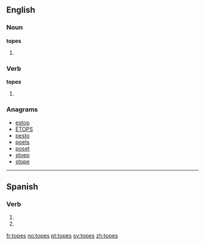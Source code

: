 ==English==

===Noun===
'''topes'''

# {{plural of|tope}}

===Verb===
'''topes'''

# {{third-person singular of|tope}}

===Anagrams===
* [[estop#English|estop]]
* [[ETOPS#English|ETOPS]]
* [[pesto#English|pesto]]
* [[poets#English|poets]]
* [[poset#English|poset]]
* [[stoep#English|stoep]]
* [[stope#English|stope]]

----

==Spanish==

===Verb===
{{es-verb-form|topar}}

# {{es-verb form of|ending=ar|mood=imperative|sense=negative|pers=2|formal=no|number=singular|[[topar]]}}
# {{es-verb form of|ending=ar|mood=subjunctive|tense=present|pers=2|formal=no|number=singular|[[topar]]}}

[[fr:topes]]
[[no:topes]]
[[pt:topes]]
[[sv:topes]]
[[zh:topes]]